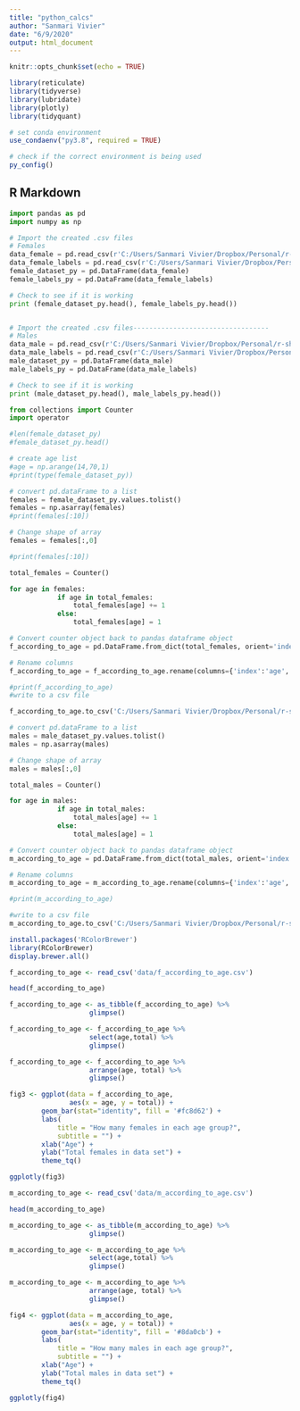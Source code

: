 ```yaml
---
title: "python_calcs"
author: "Sanmari Vivier"
date: "6/9/2020"
output: html_document
---
```


```r
knitr::opts_chunk$set(echo = TRUE)
```
```r
library(reticulate)
library(tidyverse)
library(lubridate)
library(plotly)
library(tidyquant)

# set conda environment
use_condaenv("py3.8", required = TRUE)

# check if the correct environment is being used
py_config()
```

## R Markdown
```python
import pandas as pd
import numpy as np
```


```python
# Import the created .csv files
# Females
data_female = pd.read_csv(r'C:/Users/Sanmari Vivier/Dropbox/Personal/r-shiny-app/r-markdown-files/female_dataset_py.csv')
data_female_labels = pd.read_csv(r'C:/Users/Sanmari Vivier/Dropbox/Personal/r-shiny-app/r-markdown-files/female_labels_py.csv')
female_dataset_py = pd.DataFrame(data_female)
female_labels_py = pd.DataFrame(data_female_labels)

# Check to see if it is working
print (female_dataset_py.head(), female_labels_py.head())


# Import the created .csv files----------------------------------
# Males
data_male = pd.read_csv(r'C:/Users/Sanmari Vivier/Dropbox/Personal/r-shiny-app/r-markdown-files/males_dataset_py.csv')
data_male_labels = pd.read_csv(r'C:/Users/Sanmari Vivier/Dropbox/Personal/r-shiny-app/r-markdown-files/males_labels_py.csv')
male_dataset_py = pd.DataFrame(data_male)
male_labels_py = pd.DataFrame(data_male_labels)

# Check to see if it is working
print (male_dataset_py.head(), male_labels_py.head())
```
```python
from collections import Counter
import operator

#len(female_dataset_py)
#female_dataset_py.head()

# create age list
#age = np.arange(14,70,1)
#print(type(female_dataset_py))

# convert pd.dataFrame to a list
females = female_dataset_py.values.tolist()
females = np.asarray(females)
#print(females[:10])

# Change shape of array
females = females[:,0]

#print(females[:10])

total_females = Counter()

for age in females:
            if age in total_females:
                total_females[age] += 1
            else:
                total_females[age] = 1

# Convert counter object back to pandas dataframe object
f_according_to_age = pd.DataFrame.from_dict(total_females, orient='index').reset_index()

# Rename columns
f_according_to_age = f_according_to_age.rename(columns={'index':'age', 0:'count'})

#print(f_according_to_age)
#write to a csv file

f_according_to_age.to_csv('C:/Users/Sanmari Vivier/Dropbox/Personal/r-shiny-app/shiny_app/data/f_according_to_age.csv')
```

```python
# convert pd.dataFrame to a list
males = male_dataset_py.values.tolist()
males = np.asarray(males)

# Change shape of array
males = males[:,0]

total_males = Counter()

for age in males:
            if age in total_males:
                total_males[age] += 1
            else:
                total_males[age] = 1

# Convert counter object back to pandas dataframe object
m_according_to_age = pd.DataFrame.from_dict(total_males, orient='index').reset_index()

# Rename columns
m_according_to_age = m_according_to_age.rename(columns={'index':'age', 0:'count'})

#print(m_according_to_age)

#write to a csv file
m_according_to_age.to_csv('C:/Users/Sanmari Vivier/Dropbox/Personal/r-shiny-app/shiny_app/data/m_according_to_age.csv')
```

```r
install.packages('RColorBrewer')
library(RColorBrewer)
display.brewer.all()

```


```r
f_according_to_age <- read_csv('data/f_according_to_age.csv')

head(f_according_to_age)

f_according_to_age <- as_tibble(f_according_to_age) %>% 
                    glimpse()

f_according_to_age <- f_according_to_age %>% 
                    select(age,total) %>%
                    glimpse()

f_according_to_age <- f_according_to_age %>% 
                    arrange(age, total) %>% 
                    glimpse()

fig3 <- ggplot(data = f_according_to_age, 
               aes(x = age, y = total)) +
        geom_bar(stat="identity", fill = '#fc8d62') +
        labs(
            title = "How many females in each age group?",
            subtitle = "") +
        xlab("Age") +
        ylab("Total females in data set") +
        theme_tq()

ggplotly(fig3)
```
```r
m_according_to_age <- read_csv('data/m_according_to_age.csv')

head(m_according_to_age)

m_according_to_age <- as_tibble(m_according_to_age) %>% 
                    glimpse()

m_according_to_age <- m_according_to_age %>% 
                    select(age,total) %>%
                    glimpse()

m_according_to_age <- m_according_to_age %>% 
                    arrange(age, total) %>% 
                    glimpse()

fig4 <- ggplot(data = m_according_to_age, 
               aes(x = age, y = total)) +
        geom_bar(stat="identity", fill = '#8da0cb') +
        labs(
            title = "How many males in each age group?",
            subtitle = "") +
        xlab("Age") +
        ylab("Total males in data set") +
        theme_tq()

ggplotly(fig4)
```


